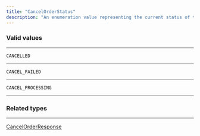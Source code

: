 ```yaml
---
title: "CancelOrderStatus"
description: "An enumeration value representing the current status of the order."
---
```


### Valid values

---

`CANCELLED`

---

`CANCEL_FAILED`

---

`CANCEL_PROCESSING`

---

### Related types

---

[CancelOrderResponse](/api-reference/cancelorderresponse)